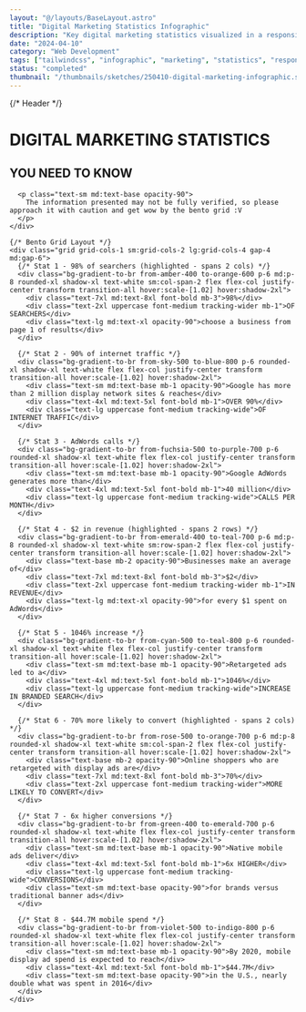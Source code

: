 ```yaml
---
layout: "@/layouts/BaseLayout.astro"
title: "Digital Marketing Statistics Infographic"
description: "Key digital marketing statistics visualized in a responsive bento grid"
date: "2024-04-10"
category: "Web Development"
tags: ["tailwindcss", "infographic", "marketing", "statistics", "responsive", "bento-grid"]
status: "completed"
thumbnail: "/thumbnails/sketches/250410-digital-marketing-infographic.svg"
---
```


<div class="bg-gradient-to-br from-indigo-600 via-blue-700 to-sky-500 w-full min-h-screen p-6 sm:p-8 md:p-12 flex flex-col items-center justify-center">
  <div class="max-w-6xl w-full mx-auto">
    {/* Header */}
    <div class="text-center text-white mb-10 md:mb-16">
      <h1 class="text-4xl md:text-5xl lg:text-6xl font-bold mb-3 tracking-tight">DIGITAL MARKETING STATISTICS</h1>
      <h2 class="text-xl md:text-2xl lg:text-3xl font-medium tracking-wide">YOU NEED TO KNOW</h2>

      <p class="text-sm md:text-base opacity-90">
        The information presented may not be fully verified, so please approach it with caution and get wow by the bento grid :V
      </p>
    </div>

    {/* Bento Grid Layout */}
    <div class="grid grid-cols-1 sm:grid-cols-2 lg:grid-cols-4 gap-4 md:gap-6">
      {/* Stat 1 - 98% of searchers (highlighted - spans 2 cols) */}
      <div class="bg-gradient-to-br from-amber-400 to-orange-600 p-6 md:p-8 rounded-xl shadow-xl text-white sm:col-span-2 flex flex-col justify-center transform transition-all hover:scale-[1.02] hover:shadow-2xl">
        <div class="text-7xl md:text-8xl font-bold mb-3">98%</div>
        <div class="text-2xl uppercase font-medium tracking-wider mb-1">OF SEARCHERS</div>
        <div class="text-lg md:text-xl opacity-90">choose a business from page 1 of results</div>
      </div>

      {/* Stat 2 - 90% of internet traffic */}
      <div class="bg-gradient-to-br from-sky-500 to-blue-800 p-6 rounded-xl shadow-xl text-white flex flex-col justify-center transform transition-all hover:scale-[1.02] hover:shadow-2xl">
        <div class="text-sm md:text-base mb-1 opacity-90">Google has more than 2 million display network sites & reaches</div>
        <div class="text-4xl md:text-5xl font-bold mb-1">OVER 90%</div>
        <div class="text-lg uppercase font-medium tracking-wide">OF INTERNET TRAFFIC</div>
      </div>

      {/* Stat 3 - AdWords calls */}
      <div class="bg-gradient-to-br from-fuchsia-500 to-purple-700 p-6 rounded-xl shadow-xl text-white flex flex-col justify-center transform transition-all hover:scale-[1.02] hover:shadow-2xl">
        <div class="text-sm md:text-base mb-1 opacity-90">Google AdWords generates more than</div>
        <div class="text-4xl md:text-5xl font-bold mb-1">40 million</div>
        <div class="text-lg uppercase font-medium tracking-wide">CALLS PER MONTH</div>
      </div>

      {/* Stat 4 - $2 in revenue (highlighted - spans 2 rows) */}
      <div class="bg-gradient-to-br from-emerald-400 to-teal-700 p-6 md:p-8 rounded-xl shadow-xl text-white sm:row-span-2 flex flex-col justify-center transform transition-all hover:scale-[1.02] hover:shadow-2xl">
        <div class="text-base mb-2 opacity-90">Businesses make an average of</div>
        <div class="text-7xl md:text-8xl font-bold mb-3">$2</div>
        <div class="text-2xl uppercase font-medium tracking-wider mb-1">IN REVENUE</div>
        <div class="text-lg md:text-xl opacity-90">for every $1 spent on AdWords</div>
      </div>

      {/* Stat 5 - 1046% increase */}
      <div class="bg-gradient-to-br from-cyan-500 to-teal-800 p-6 rounded-xl shadow-xl text-white flex flex-col justify-center transform transition-all hover:scale-[1.02] hover:shadow-2xl">
        <div class="text-sm md:text-base mb-1 opacity-90">Retargeted ads led to a</div>
        <div class="text-4xl md:text-5xl font-bold mb-1">1046%</div>
        <div class="text-lg uppercase font-medium tracking-wide">INCREASE IN BRANDED SEARCH</div>
      </div>

      {/* Stat 6 - 70% more likely to convert (highlighted - spans 2 cols) */}
      <div class="bg-gradient-to-br from-rose-500 to-orange-700 p-6 md:p-8 rounded-xl shadow-xl text-white sm:col-span-2 flex flex-col justify-center transform transition-all hover:scale-[1.02] hover:shadow-2xl">
        <div class="text-base mb-2 opacity-90">Online shoppers who are retargeted with display ads are</div>
        <div class="text-7xl md:text-8xl font-bold mb-3">70%</div>
        <div class="text-2xl uppercase font-medium tracking-wider">MORE LIKELY TO CONVERT</div>
      </div>

      {/* Stat 7 - 6x higher conversions */}
      <div class="bg-gradient-to-br from-green-400 to-emerald-700 p-6 rounded-xl shadow-xl text-white flex flex-col justify-center transform transition-all hover:scale-[1.02] hover:shadow-2xl">
        <div class="text-sm md:text-base mb-1 opacity-90">Native mobile ads deliver</div>
        <div class="text-4xl md:text-5xl font-bold mb-1">6x HIGHER</div>
        <div class="text-lg uppercase font-medium tracking-wide">CONVERSIONS</div>
        <div class="text-sm md:text-base opacity-90">for brands versus traditional banner ads</div>
      </div>

      {/* Stat 8 - $44.7M mobile spend */}
      <div class="bg-gradient-to-br from-violet-500 to-indigo-800 p-6 rounded-xl shadow-xl text-white flex flex-col justify-center transform transition-all hover:scale-[1.02] hover:shadow-2xl">
        <div class="text-sm md:text-base mb-1 opacity-90">By 2020, mobile display ad spend is expected to reach</div>
        <div class="text-4xl md:text-5xl font-bold mb-1">$44.7M</div>
        <div class="text-sm md:text-base opacity-90">in the U.S., nearly double what was spent in 2016</div>
      </div>
    </div>
  </div>
</div>
